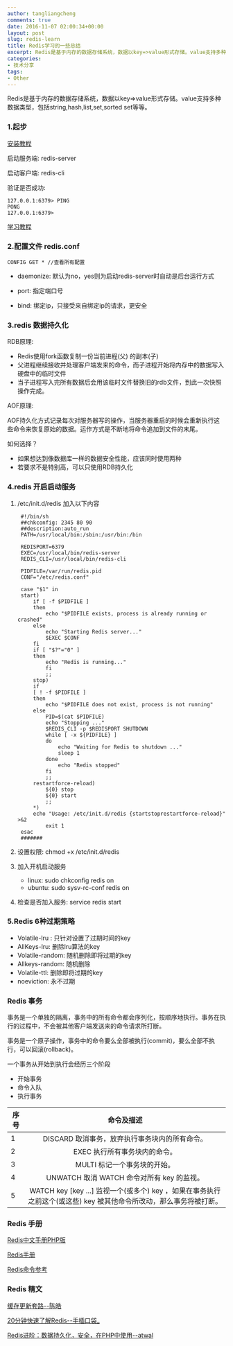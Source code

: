 ```yaml
---
author: tangliangcheng
comments: true
date: 2016-11-07 02:00:34+00:00
layout: post
slug: redis-learn
title: Redis学习的一些总结
excerpt: Redis是基于内存的数据存储系统，数据以key=>value形式存储。value支持多种数据类型，包括string,hash,list,set,sorted set等等。
categories:
- 技术分享
tags:
- Other
---
```


Redis是基于内存的数据存储系统，数据以key=>value形式存储。value支持多种数据类型，包括string,hash,list,set,sorted set等等。

### 1.起步

[安装教程](http://www.redis.net.cn/tutorial/3503.html)

启动服务端: redis-server

启动客户端: redis-cli

验证是否成功:

	127.0.0.1:6379> PING
	PONG
	127.0.0.1:6379>
	
[学习教程](http://www.redis.net.cn/tutorial/3501.html)

### 2.配置文件  redis.conf

	CONFIG GET * //查看所有配置
	
* daemonize: 默认为no，yes则为启动redis-server时自动是后台运行方式

* port: 指定端口号

* bind: 绑定ip，只接受来自绑定ip的请求，更安全 

### 3.redis 数据持久化

RDB原理:

* Redis使用fork函数复制一份当前进程(父) 的副本(子)
* 父进程继续接收并处理客户端发来的命令，而子进程开始将内存中的数据写入硬盘中的临时文件
* 当子进程写入完所有数据后会用该临时文件替换旧的rdb文件，到此一次快照操作完成。

AOF原理:

AOF持久化方式记录每次对服务器写的操作，当服务器重启的时候会重新执行这些命令来恢复原始的数据。运作方式是不断地将命令追加到文件的末尾。

如何选择？

* 如果想达到像数据库一样的数据安全性能，应该同时使用两种
* 若要求不是特别高，可以只使用RDB持久化

### 4.redis 开启启动服务

1. /etc/init.d/redis 加入以下内容

		#!/bin/sh 
		##chkconfig: 2345 80 90 
		##description:auto_run 
		PATH=/usr/local/bin:/sbin:/usr/bin:/bin 

		REDISPORT=6379 
		EXEC=/usr/local/bin/redis-server 
		REDIS_CLI=/usr/local/bin/redis-cli 
		
		PIDFILE=/var/run/redis.pid 
		CONF="/etc/redis.conf" 
		
		case "$1" in 
		start)
			if [ -f $PIDFILE ] 
			then 
				echo "$PIDFILE exists, process is already running or crashed" 
			else 
				echo "Starting Redis server..." 
				$EXEC $CONF 
			fi 
			if [ "$?"="0" ] 
			then 
				echo "Redis is running..." 
				fi 
				;; 
			stop) 
			if 
			[ ! -f $PIDFILE ] 
			then 
				echo "$PIDFILE does not exist, process is not running" 
			else 
				PID=$(cat $PIDFILE) 
				echo "Stopping ..."
				$REDIS_CLI -p $REDISPORT SHUTDOWN 
				while [ -x ${PIDFILE} ] 
				do 
					echo "Waiting for Redis to shutdown ..." 
					sleep 1 
				done 
					echo "Redis stopped" 
				fi 
				;; 
			restartforce-reload) 
				${0} stop 
				${0} start 
				;; 
			*) 
			echo "Usage: /etc/init.d/redis {startstoprestartforce-reload}" >&2 
				exit 1 
		esac 
		#######

2. 设置权限: chmod +x /etc/init.d/redis
3. 加入开机启动服务

	* linux: sudo chkconfig redis on
	* ubuntu: sudo sysv-rc-conf redis on
	
4. 检查是否加入服务: service redis start

### 5.Redis 6种过期策略

* Volatile-lru : 只针对设置了过期时间的key
* AllKeys-lru: 删除lru算法的key
* Volatile-random: 随机删除即将过期的key
* Allkeys-random: 随机删除
* Volatile-ttl: 删除即将过期的key
* noeviction: 永不过期

### Redis 事务

事务是一个单独的隔离，事务中的所有命令都会序列化，按顺序地执行。事务在执行的过程中，不会被其他客户端发送来的命令请求所打断。

事务是一个原子操作，事务中的命令要么全部被执行(commit)，要么全部不执行，可以回滚(rollback)。

一个事务从开始到执行会经历三个阶段

* 开始事务
* 命令入队
* 执行事务


|   序号    | 命令及描述 	  |
|   -----  |:------: |
|1|DISCARD 取消事务，放弃执行事务块内的所有命令。|
|2|	EXEC 执行所有事务块内的命令。|
|3|	MULTI 标记一个事务块的开始。|
|4|UNWATCH 取消 WATCH 命令对所有 key 的监视。|
|5|WATCH key [key ...] 监视一个(或多个) key ，如果在事务执行之前这个(或这些) key 被其他命令所改动，那么事务将被打断。|


### Redis 手册

[Redis中文手册PHP版](http://www.cnblogs.com/ikodota/archive/2012/03/05/php_redis_cn.html)

[Redis手册](http://www.redis.net.cn/order/)

[Redis命令参考](http://doc.redisfans.com/)

### Redis 精文

[缓存更新套路--陈皓](http://coolshell.cn/articles/17416.html)

[20分钟快速了解Redis--手插口袋_](http://www.imooc.com/article/3585)

[Redis进阶：数据持久化，安全，在PHP中使用--atwal](http://www.imooc.com/article/11205)


